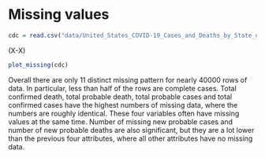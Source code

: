 # Missing values


```r
cdc = read.csv("data/United_States_COVID-19_Cases_and_Deaths_by_State_over_Time.csv")
```

(X-X)

```r
plot_missing(cdc)
```

Overall there are only 11 distinct missing pattern for nearly 40000 rows of data. In particular, less than half of the rows are complete cases. Total confirmed death, total probable death, total probable cases and total confirmed cases have the highest numbers of missing data, where the numbers are roughly identical. These four variables often have missing values at the same time. Number of missing new probable cases and number of new probable deaths are also significant, but they are a lot lower than the previous four attributes, where all other attributes have no missing data.
